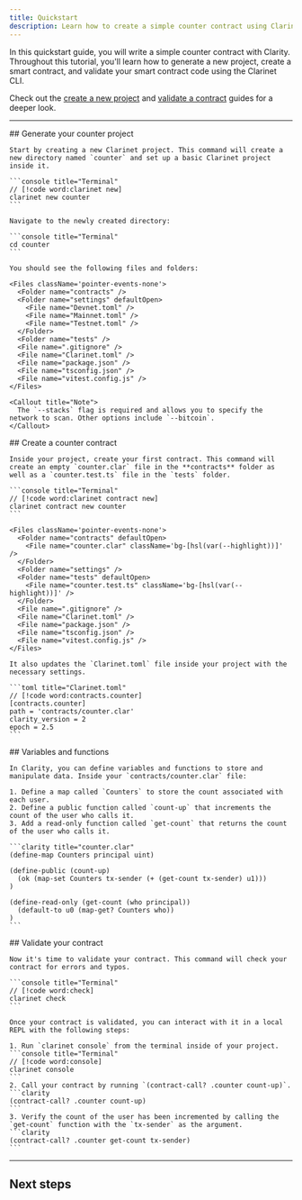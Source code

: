 ```yaml
---
title: Quickstart
description: Learn how to create a simple counter contract using Clarinet.
---
```



In this quickstart guide, you will write a simple counter contract with Clarity. Throughout this tutorial, you'll learn how to generate a new project, create a smart contract, and validate your smart contract code using the Clarinet CLI.

Check out the [create a new project](/stacks/clarinet/guides/create-a-new-project) and [validate a contract](/stacks/clarinet/guides/validate-a-contract) guides for a deeper look.

---

<Steps>
  <Step>
    ## Generate your counter project
  
    Start by creating a new Clarinet project. This command will create a new directory named `counter` and set up a basic Clarinet project inside it.

    ```console title="Terminal"
    // [!code word:clarinet new]
    clarinet new counter
    ```

    Navigate to the newly created directory:

    ```console title="Terminal"
    cd counter
    ```

    You should see the following files and folders:

    <Files className='pointer-events-none'>
      <Folder name="contracts" />
      <Folder name="settings" defaultOpen>
        <File name="Devnet.toml" />
        <File name="Mainnet.toml" />
        <File name="Testnet.toml" />
      </Folder>
      <Folder name="tests" />
      <File name=".gitignore" />
      <File name="Clarinet.toml" />
      <File name="package.json" />
      <File name="tsconfig.json" />
      <File name="vitest.config.js" />
    </Files>

    <Callout title="Note">
      The `--stacks` flag is required and allows you to specify the network to scan. Other options include `--bitcoin`.
    </Callout>
  </Step>
  <Step>
    ## Create a counter contract
  
    Inside your project, create your first contract. This command will create an empty `counter.clar` file in the **contracts** folder as well as a `counter.test.ts` file in the `tests` folder.

    ```console title="Terminal"
    // [!code word:clarinet contract new]
    clarinet contract new counter
    ```

    <Files className='pointer-events-none'>
      <Folder name="contracts" defaultOpen>
        <File name="counter.clar" className='bg-[hsl(var(--highlight))]' />
      </Folder>
      <Folder name="settings" />
      <Folder name="tests" defaultOpen>
        <File name="counter.test.ts" className='bg-[hsl(var(--highlight))]' />
      </Folder>
      <File name=".gitignore" />
      <File name="Clarinet.toml" />
      <File name="package.json" />
      <File name="tsconfig.json" />
      <File name="vitest.config.js" />
    </Files>

    It also updates the `Clarinet.toml` file inside your project with the necessary settings.

    ```toml title="Clarinet.toml"
    // [!code word:contracts.counter]
    [contracts.counter]
    path = 'contracts/counter.clar'
    clarity_version = 2
    epoch = 2.5
    ```
  </Step>
  <Step>
    ## Variables and functions
  
    In Clarity, you can define variables and functions to store and manipulate data. Inside your `contracts/counter.clar` file:

    1. Define a map called `Counters` to store the count associated with each user.
    2. Define a public function called `count-up` that increments the count of the user who calls it.
    3. Add a read-only function called `get-count` that returns the count of the user who calls it.

    ```clarity title="counter.clar"
    (define-map Counters principal uint)

    (define-public (count-up)
      (ok (map-set Counters tx-sender (+ (get-count tx-sender) u1)))
    )

    (define-read-only (get-count (who principal))
      (default-to u0 (map-get? Counters who))
    )
    ```
  </Step>
  <Step>
    ## Validate your contract
  
    Now it's time to validate your contract. This command will check your contract for errors and typos.

    ```console title="Terminal"
    // [!code word:check]
    clarinet check
    ```

    Once your contract is validated, you can interact with it in a local REPL with the following steps:

    1. Run `clarinet console` from the terminal inside of your project.
    ```console title="Terminal"
    // [!code word:console]
    clarinet console
    ```
    2. Call your contract by running `(contract-call? .counter count-up)`.
    ```clarity
    (contract-call? .counter count-up)
    ```
    3. Verify the count of the user has been incremented by calling the `get-count` function with the `tx-sender` as the argument.
    ```clarity
    (contract-call? .counter get-count tx-sender)
    ```
  </Step>
</Steps>

---

## Next steps

<Cards>
  <Card
    href="/stacks/clarinet/guides/run-a-local-devnet"
    title="Run a local devnet"
    description="Learn how to set up and run a local development network for your project."
  />
  <Card
    href="/stacks/clarinet-js-sdk/quickstart"
    title="Testing with the Clarinet JS SDK"
    description="Learn how to test your smart contracts using the Clarinet JS SDK."
  />
  <Card
    href="/stacks/clarinet/guides/deploy-a-contract"
    title="Deploy a contract"
    description="Learn how to deploy your smart contracts using the Clarinet CLI."
  />
</Cards>
